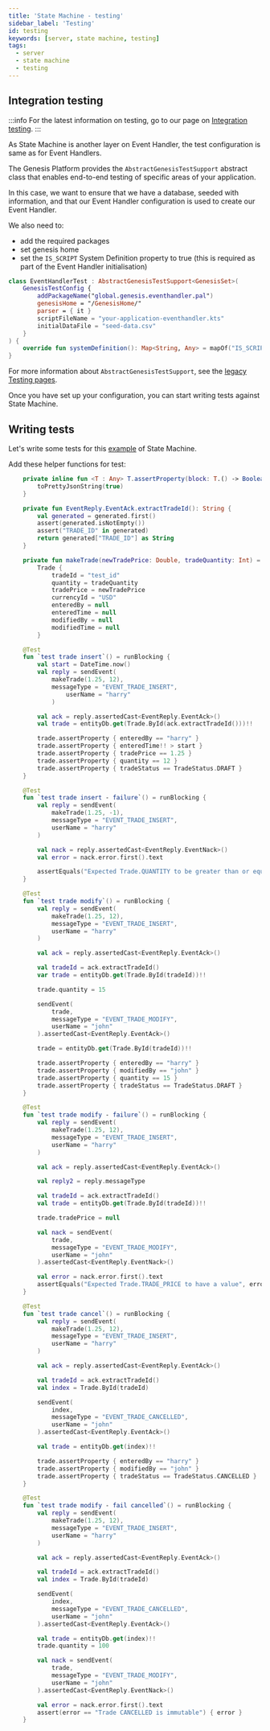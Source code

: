 ```yaml
---
title: 'State Machine - testing'
sidebar_label: 'Testing'
id: testing
keywords: [server, state machine, testing]
tags:
  - server
  - state machine
  - testing
---
```


## Integration testing

:::info
For the latest information on testing, go to our page on [Integration testing](/operations/testing/integration-testing/).
:::

As State Machine is another layer on Event Handler, the test configuration is same as for Event Handlers.

The Genesis Platform provides the `AbstractGenesisTestSupport` abstract class that enables end-to-end testing of specific areas of your application. 

In this case, we want to ensure that we have a database, seeded with information, and that our Event Handler configuration is used to create our Event Handler. 

We also need to:

- add the required packages
- set genesis home
- set the `IS_SCRIPT` System Definition property to true (this is required as part of the Event Handler initialisation)

```kotlin
class EventHandlerTest : AbstractGenesisTestSupport<GenesisSet>(
    GenesisTestConfig {
        addPackageName("global.genesis.eventhandler.pal")
        genesisHome = "/GenesisHome/"
        parser = { it }
        scriptFileName = "your-application-eventhandler.kts"
        initialDataFile = "seed-data.csv"
    }
) {
    override fun systemDefinition(): Map<String, Any> = mapOf("IS_SCRIPT" to "true")
}
```

For more information about `AbstractGenesisTestSupport`, see the [legacy Testing pages](/operations/testing/integration-testing-previous/#abstractgenesistestsupport).

Once you have set up your configuration, you can start writing tests against State Machine.

## Writing tests

Let's write some tests for this [example](/server/state-machine/examples/) of State Machine.

Add these helper functions for test:

```kotlin
    private inline fun <T : Any> T.assertProperty(block: T.() -> Boolean) = assert(block()) {
        toPrettyJsonString(true)
    }

    private fun EventReply.EventAck.extractTradeId(): String {
        val generated = generated.first()
        assert(generated.isNotEmpty())
        assert("TRADE_ID" in generated)
        return generated["TRADE_ID"] as String
    }

    private fun makeTrade(newTradePrice: Double, tradeQuantity: Int) =
        Trade {
            tradeId = "test_id"
            quantity = tradeQuantity
            tradePrice = newTradePrice
            currencyId = "USD"
            enteredBy = null
            enteredTime = null
            modifiedBy = null
            modifiedTime = null
        }
```


```kotlin
    @Test
    fun `test trade insert`() = runBlocking {
        val start = DateTime.now()
        val reply = sendEvent(
            makeTrade(1.25, 12),
            messageType = "EVENT_TRADE_INSERT",
                userName = "harry"
            )

        val ack = reply.assertedCast<EventReply.EventAck>()
        val trade = entityDb.get(Trade.ById(ack.extractTradeId()))!!

        trade.assertProperty { enteredBy == "harry" }
        trade.assertProperty { enteredTime!! > start }
        trade.assertProperty { tradePrice == 1.25 }
        trade.assertProperty { quantity == 12 }
        trade.assertProperty { tradeStatus == TradeStatus.DRAFT }
    }

    @Test
    fun `test trade insert - failure`() = runBlocking {
        val reply = sendEvent(
            makeTrade(1.25, -1),
            messageType = "EVENT_TRADE_INSERT",
            userName = "harry"
        )

        val nack = reply.assertedCast<EventReply.EventNack>()
        val error = nack.error.first().text

        assertEquals("Expected Trade.QUANTITY to be greater than or equal to 0; actual value -1", error)
    }

    @Test
    fun `test trade modify`() = runBlocking {
        val reply = sendEvent(
            makeTrade(1.25, 12),
            messageType = "EVENT_TRADE_INSERT",
            userName = "harry"
        )

        val ack = reply.assertedCast<EventReply.EventAck>()

        val tradeId = ack.extractTradeId()
        var trade = entityDb.get(Trade.ById(tradeId))!!

        trade.quantity = 15

        sendEvent(
            trade,
            messageType = "EVENT_TRADE_MODIFY",
            userName = "john"
        ).assertedCast<EventReply.EventAck>()

        trade = entityDb.get(Trade.ById(tradeId))!!

        trade.assertProperty { enteredBy == "harry" }
        trade.assertProperty { modifiedBy == "john" }
        trade.assertProperty { quantity == 15 }
        trade.assertProperty { tradeStatus == TradeStatus.DRAFT }
    }

    @Test
    fun `test trade modify - failure`() = runBlocking {
        val reply = sendEvent(
            makeTrade(1.25, 12),
            messageType = "EVENT_TRADE_INSERT",
            userName = "harry"
        )

        val ack = reply.assertedCast<EventReply.EventAck>()

        val reply2 = reply.messageType

        val tradeId = ack.extractTradeId()
        val trade = entityDb.get(Trade.ById(tradeId))!!

        trade.tradePrice = null

        val nack = sendEvent(
            trade,
            messageType = "EVENT_TRADE_MODIFY",
            userName = "john"
        ).assertedCast<EventReply.EventNack>()

        val error = nack.error.first().text
        assertEquals("Expected Trade.TRADE_PRICE to have a value", error)
    }

    @Test
    fun `test trade cancel`() = runBlocking {
        val reply = sendEvent(
            makeTrade(1.25, 12),
            messageType = "EVENT_TRADE_INSERT",
            userName = "harry"
        )

        val ack = reply.assertedCast<EventReply.EventAck>()

        val tradeId = ack.extractTradeId()
        val index = Trade.ById(tradeId)

        sendEvent(
            index,
            messageType = "EVENT_TRADE_CANCELLED",
            userName = "john"
        ).assertedCast<EventReply.EventAck>()

        val trade = entityDb.get(index)!!

        trade.assertProperty { enteredBy == "harry" }
        trade.assertProperty { modifiedBy == "john" }
        trade.assertProperty { tradeStatus == TradeStatus.CANCELLED }
    }

    @Test
    fun `test trade modify - fail cancelled`() = runBlocking {
        val reply = sendEvent(
            makeTrade(1.25, 12),
            messageType = "EVENT_TRADE_INSERT",
            userName = "harry"
        )

        val ack = reply.assertedCast<EventReply.EventAck>()

        val tradeId = ack.extractTradeId()
        val index = Trade.ById(tradeId)

        sendEvent(
            index,
            messageType = "EVENT_TRADE_CANCELLED",
            userName = "john"
        ).assertedCast<EventReply.EventAck>()

        val trade = entityDb.get(index)!!
        trade.quantity = 100

        val nack = sendEvent(
            trade,
            messageType = "EVENT_TRADE_MODIFY",
            userName = "john"
        ).assertedCast<EventReply.EventNack>()

        val error = nack.error.first().text
        assert(error == "Trade CANCELLED is immutable") { error }
    }
```
